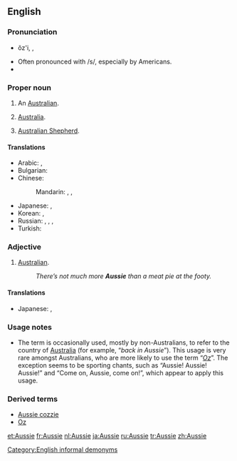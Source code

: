 ==English==

{{wikipedia}}

===Pronunciation===
* {{sense|AU}} ŏz'i, {{IPA|/ˈɒzi/}}, {{X-SAMPA|/"Qzi/}}
* Often pronounced with /s/, especially by Americans.
* {{rhymes|ɒzi}}

===Proper noun===
{{en-noun}}

# {{colloquial}} An [[Australian]].
# {{colloquial}} [[Australia]].
# {{colloquial}} [[Australian Shepherd]].

====Translations====
{{trans-top|an Australian}}
* Arabic: {{t|ar|أوزي|tr='uuziy}}, {{t-|ar|أسترالي|tr='ustraaliy}}
* Bulgarian: {{t-|bg|австралиец}}
* Chinese:
*: Mandarin: {{t-|cmn|澳洲人|tr=Àozhōurén|sc=Hani}}, {{t-|cmn|澳大利亞人|sc=Hani}}, {{t-|cmn|澳大利亚人|tr=Aòdàlìyàrén|sc=Hani}}
{{trans-mid}}
* Japanese: {{t|ja|オージー|tr=ōjī}}, {{t-|ja|オーストラリア人|tr=ōsutoraria-jin}}
* Korean: {{t|ko|오지|tr=oji|sc=Hang}}, {{t|ko|오스트레일리아인|tr=Oseuteureillia-in|sc=Hang}}
* Russian: {{t|ru|австралиец |m|tr=avstralíjec}}, {{qualifier|slang}} {{t|ru|австрал|m|tr=avstrál}}, {{t|ru|оззи|m|f|tr=ózzi}}, {{t|ru|ози|m|f|tr=ózi}}
* Turkish: {{t+|tr|Avustralyalı}}
{{trans-bottom}}

{{trans-top|colloquial: Australian Shepherd}}
{{trans-mid}}
{{trans-bottom}}

===Adjective===
{{en-adj|-}}

# {{chiefly|Australia|New Zealand|colloquial}} [[Australian]].
#: ''There’s not much more '''Aussie''' than a meat pie at the footy.''

====Translations====
{{trans-top|an Australian}}
* Japanese: {{t|ja|オージーの|tr=ōjī-no}}, {{t|ja|オーストラリア人の|tr=ōsutoraria-jin-no}}
{{trans-mid}}
{{trans-bottom}}

===Usage notes===
* The term is occasionally used, mostly by non-Australians, to refer to the country of [[Australia]] (for example, “''back in Aussie''”). This usage is very rare amongst Australians, who are more likely to use the term “''[[Oz]]''”. The exception seems to be sporting chants, such as “Aussie! Aussie! Aussie!” and “Come on, Aussie, come on!”, which appear to apply this usage.

===Derived terms===
* [[Aussie cozzie]]
* [[Oz]]

[[Category:English informal demonyms]]

[[et:Aussie]]
[[fr:Aussie]]
[[nl:Aussie]]
[[ja:Aussie]]
[[ru:Aussie]]
[[tr:Aussie]]
[[zh:Aussie]]